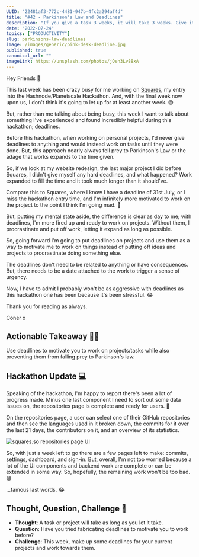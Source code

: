 ```yaml
---
UUID: "22481af3-772c-4481-947b-4fc2a294af4d"
title: "#42 - Parkinson's Law and Deadlines"
description: "If you give a task 3 weeks, it will take 3 weeks. Give it 1, it will take 1. Here is how we can use deadlines to combat Parkinson's Law."
date: "2022-07-24"
topics: ["PRODUCTIVITY"]
slug: parkinsons-law-deadlines
image: /images/generic/pink-desk-deadline.jpg
published: true
canonical_url: ""
imageLink: https://unsplash.com/photos/jOeh3Lv88xA
---
```


Hey Friends 👋

This last week has been crazy busy for me working on [Squares](https://squares.so/), my entry into the Hashnode/Planetscale Hackathon. And, with the final week now upon us, I don't think it's going to let up for at least another week. 😅

But, rather than me talking about being busy, this week I want to talk about something I've experienced and found incredibly helpful during this hackathon; deadlines.

Before this hackathon, when working on personal projects, I'd never give deadlines to anything and would instead work on tasks until they were done. But, this approach nearly always fell prey to Parkinson's Law or the adage that works expands to the time given.

So, if we look at my website redesign, the last major project I did before Squares, I didn't give myself any hard deadlines, and what happened? Work expanded to fill the time and it took much longer than it should've.

Compare this to Squares, where I know I have a deadline of 31st July, or I miss the hackathon entry time, and I'm infinitely more motivated to work on the project to the point I think I'm going mad. 🤪

But, putting my mental state aside, the difference is clear as day to me; with deadlines, I'm more fired up and ready to work on projects. Without them, I procrastinate and put off work, letting it expand as long as possible.

So, going forward I'm going to put deadlines on projects and use them as a way to motivate me to work on things instead of putting off ideas and projects to procrastinate doing something else.

The deadlines don't need to be related to anything or have consequences. But, there needs to be a date attached to the work to trigger a sense of urgency.

Now, I have to admit I probably won't be as aggressive with deadlines as this hackathon one has been because it's been stressful. 😂

Thank you for reading as always.

Coner x

## Actionable Takeaway 🏃‍♀️

Use deadlines to motivate you to work on projects/tasks while also preventing them from falling prey to Parkinson's law.

## Hackathon Update 💻

Speaking of the hackathon, I'm happy to report there's been a lot of progress made. Minus one last component I need to sort out some data issues on, the repositories page is complete and ready for users. 🙌

On the repositories page, a user can select one of their GitHub repositories and then see the languages used in it broken down, the commits for it over the last 21 days, the contributors on it, and an overview of its statistics.

![squares.so repositories page UI](/images/newsletter/42-parkinsons-law-deadlines/squares-ui.jpg)

So, with just a week left to go there are a few pages left to make: commits, settings, dashboard, and sign-in. But, overall, I'm not too worried because a lot of the UI components and backend work are complete or can be extended in some way. So, hopefully, the remaining work won't be too bad. 😅

...famous last words. 😂

## Thought, Question, Challenge 🤔

- **Thought**: A task or project will take as long as you let it take.
- **Question**: Have you tried fabricating deadlines to motivate you to work before?
- **Challenge**: This week, make up some deadlines for your current projects and work towards them.
